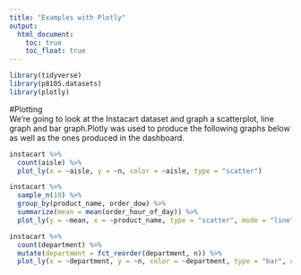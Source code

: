 ```yaml
---
title: "Examples with Plotly"
output: 
  html_document:
    toc: true
    toc_float: true
---
```

```r
library(tidyverse)
library(p8105.datasets)
library(plotly)
```


#Plotting  
We're going to look at the Instacart dataset and graph a scatterplot, line graph and bar graph.Plotly was used to produce the following graphs below as well as the ones produced in the dashboard. 

```r
instacart %>%
  count(aisle) %>%
  plot_ly(x = ~aisle, y = ~n, color = ~aisle, type = "scatter")
```


```r
instacart %>% 
  sample_n(10) %>%
  group_by(product_name, order_dow) %>% 
  summarize(mean = mean(order_hour_of_day)) %>% 
  plot_ly(y = ~mean, x = ~product_name, type = "scatter", mode = "line")
```


```r
instacart %>% 
  count(department) %>% 
  mutate(department = fct_reorder(department, n)) %>% 
  plot_ly(x = ~department, y = ~n, color = ~department, type = "bar", colors = "viridis")
```



